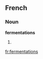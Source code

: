 ==French==

===Noun===
'''fermentations'''

# {{plural of|[[fermentation]]|lang=French}}

[[fr:fermentations]]